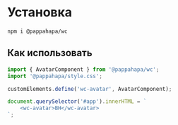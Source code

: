 
<Meta title="Install And Using" />

# Установка

```shell
npm i @pappahapa/wc
```

## Как использовать

```js
import { AvatarComponent } from '@pappahapa/wc';
import '@pappahapa/style.css';

customElements.define('wc-avatar', AvatarComponent);

document.querySelector('#app').innerHTML = `
    <wc-avatar>BH</wc-avatar>
`;
```
